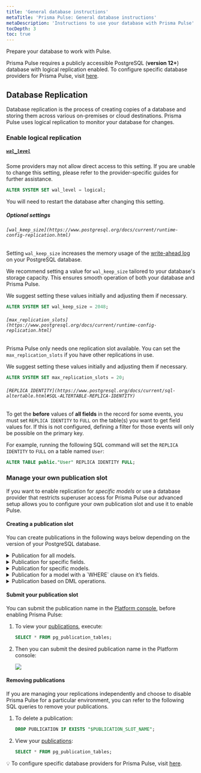 ```yaml
---
title: 'General database instructions'
metaTitle: 'Prisma Pulse: General database instructions'
metaDescription: 'Instructions to use your database with Prisma Pulse'
tocDepth: 3
toc: true
---
```


<TopBlock>

Prepare your database to work with Pulse.

<Admonition>

Prisma Pulse requires a publicly accessible PostgreSQL (**version 12+**) database with logical replication enabled. To configure specific database providers for Prisma Pulse, visit [here](/pulse/database-setup#provider-specific-instructions).

</Admonition>

</TopBlock>

## Database Replication

Database replication is the process of creating copies of a database and storing them across various on-premises or cloud destinations. Prisma Pulse uses logical replication to monitor your database for changes.

### Enable logical replication

##### [`wal_level`](https://www.postgresql.org/docs/current/runtime-config-wal.html)

Some providers may not allow direct access to this setting. If you are unable to change this setting, please refer to the provider-specific guides for further assistance.

```sql
ALTER SYSTEM SET wal_level = logical;
```

You will need to restart the database after changing this setting.

##### Optional settings

###### `[wal_keep_size](https://www.postgresql.org/docs/current/runtime-config-replication.html)`

Setting `wal_keep_size` increases the memory usage of the [write-ahead log](https://www.postgresql.org/docs/current/wal-intro.html) on your PostgreSQL database.

We recommend setting a value for `wal_keep_size` tailored to your database's storage capacity. This ensures smooth operation of both your database and Prisma Pulse.

<Admonition>

We suggest setting these values initially and adjusting them if necessary.

</Admonition>

```sql
ALTER SYSTEM SET wal_keep_size = 2048;
```

###### `[max_replication_slots](https://www.postgresql.org/docs/current/runtime-config-replication.html)`

Prisma Pulse only needs one replication slot available. You can set the `max_replication_slots` if you have other replications in use.

<Admonition>

We suggest setting these values initially and adjusting them if necessary.

</Admonition>

```sql
ALTER SYSTEM SET max_replication_slots = 20;
```

###### `[REPLICA IDENTITY](https://www.postgresql.org/docs/current/sql-altertable.html#SQL-ALTERTABLE-REPLICA-IDENTITY)`

To get the **before** values of **all fields** in the record for some events, you must set `REPLICA IDENTITY` to `FULL` on the table(s) you want to get field values for. If this is not configured, defining a filter for those events will only be possible on the primary key.

For example, running the following SQL command will set the `REPLICA IDENTITY` to `FULL` on a table named `User`:

```sql
ALTER TABLE public."User" REPLICA IDENTITY FULL;
```

### Manage your own publication slot

If you want to enable replication for *specific models* or use a database provider that restricts superuser access for Prisma Pulse our advanced setup allows you to configure your own publication slot and use it to enable Pulse.

#### Creating a publication slot

You can create publications in the following ways below depending on the version of your PostgreSQL database.

<details>

<summary>Publication for all models.</summary>

```sql
CREATE PUBLICATION $PUBLICATION_NAME FOR ALL TABLES;
```

</details>

<details>

<summary>Publication for specific fields.</summary>

For example, create a publication that publishes all changes for table `users`, but replicates only columns `user_id` and `firstname`:

```sql
   CREATE PUBLICATION users_filtered FOR TABLE users (user_id, firstname);
```

</details>

<details>

<summary>Publication for specific models.</summary>

For example, create a publication that publishes all changes in two tables:

```sql
CREATE PUBLICATION user_and_department_publication FOR TABLE users, departments;
```

</details>

<details>

<summary>Publication for a model with a `WHERE` clause on it’s fields.</summary>

For example, create a publication that publishes all changes from active `departments`:

```sql
CREATE PUBLICATION active_departments FOR TABLE departments WHERE (active IS TRUE);
```

</details>

<details>

<summary>Publication based on DML operations.</summary>{' '}

For example, create a publication that only publishes `INSERT` operations in one table:

```sql
CREATE PUBLICATION insert_only FOR TABLE departments
WITH (publish = 'insert');
```

> `publish` (`string`)
>
> This parameter determines which DML operations will be published by the new publication to the subscribers. The value is comma-separated list of operations. The allowed operations are `insert`, `update`, `delete`, and `truncate`. The default is to publish all actions, and so the default value for this option is `'insert, update, delete, truncate'`.

You can learn more about the PostgreSQL's `CREATE PUBLICATION`, supported versions and see more examples [here](https://www.postgresql.org/docs/current/sql-createpublication.html).

</details>

#### Submit your publication slot

You can submit the publication name in the [Platform console](https://console.prisma.io/), before enabling Prisma Pulse:

1. To view your [publications](https://www.postgresql.org/docs/current/view-pg-publication-tables.html), execute:

   ```sql
   SELECT * FROM pg_publication_tables;
   ```

2. Then you can submit the desired publication name in the Platform console:

   ![](/img/pulse/replication-slot-submission.png)

#### Removing publications

If you are managing your replications independently and choose to disable Prisma Pulse for a particular environment, you can refer to the following SQL queries to remove your publications.

1. To delete a publication:

   ```sql
   DROP PUBLICATION IF EXISTS "$PUBLICATION_SLOT_NAME";
   ```

2. View your [publications](https://www.postgresql.org/docs/current/view-pg-publication-tables.html):

   ```sql
   SELECT * FROM pg_publication_tables;
   ```

<Admonition type="info">

💡 To configure specific database providers for Prisma Pulse, visit [here](/pulse/database-setup#provider-specific-instructions).

</Admonition>
